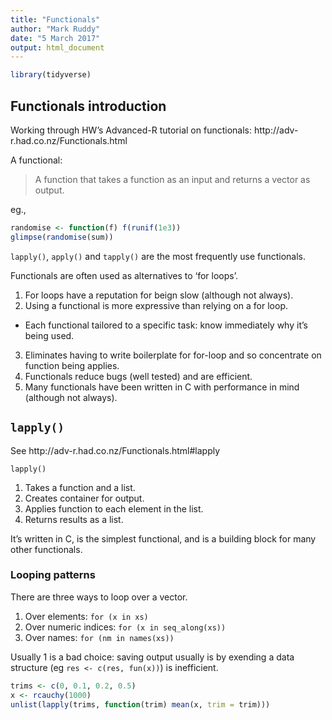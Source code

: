 ```yaml
---
title: "Functionals"
author: "Mark Ruddy"
date: "5 March 2017"
output: html_document
---
```


```r
library(tidyverse)
```

## Functionals introduction

Working through HW's Advanced-R tutorial on functionals: http://adv-r.had.co.nz/Functionals.html 

A functional:

> A function that takes a function as an input and returns a vector as output.

eg.,

```r
randomise <- function(f) f(runif(1e3))
glimpse(randomise(sum))
```

`lapply()`, `apply()` and `tapply()` are the most frequently use functionals.

Functionals are often used as alternatives to 'for loops'. 

1. For loops have a reputation for beign slow (although not always).
2. Using a functional is more expressive than relying on a for loop.
  * Each functional tailored to a specific task: know immediately why it's being used.
3. Eliminates having to write boilerplate for for-loop and so concentrate on function being applies.
4. Functionals reduce bugs (well tested) and are efficient.
5. Many functionals have been written in C with performance in mind (although not always).


## `lapply()`

See http://adv-r.had.co.nz/Functionals.html#lapply

`lapply()` 

1. Takes a function and a list.
2. Creates container for output.
3. Applies function to each element in the list.
4. Returns results as a list.

It's written in C, is the simplest functional, and is a building block for many other functionals.


### Looping patterns

There are three ways to loop over a vector.

1. Over elements: `for (x in xs)`
2. Over numeric indices: `for (x in seq_along(xs))`
3. Over names: `for (nm in names(xs))`

Usually 1 is a bad choice: saving output usually is by exending a data structure (eg `res <- c(res, fun(x))`) is inefficient.



```r
trims <- c(0, 0.1, 0.2, 0.5)
x <- rcauchy(1000)
unlist(lapply(trims, function(trim) mean(x, trim = trim)))
```













